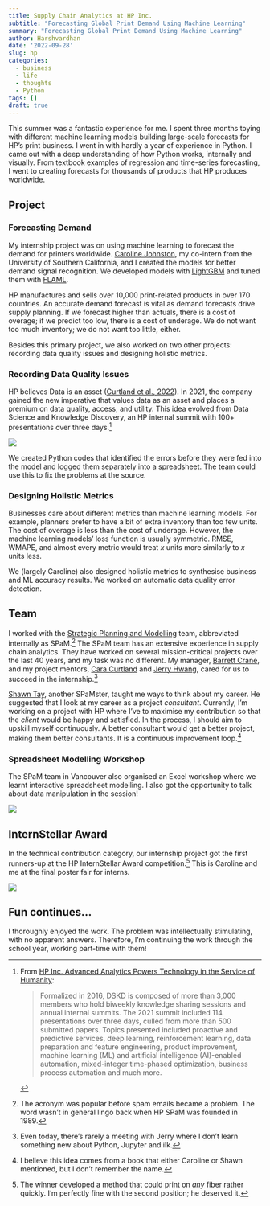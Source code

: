 ```yaml
---
title: Supply Chain Analytics at HP Inc.
subtitle: "Forecasting Global Print Demand Using Machine Learning"
summary: "Forecasting Global Print Demand Using Machine Learning"
author: Harshvardhan
date: '2022-09-28'
slug: hp
categories:
  - business
  - life
  - thoughts
  - Python
tags: []
draft: true
---
```


This summer was a fantastic experience for me. I spent three months toying with different machine learning models building large-scale forecasts for HP's print business. I went in with hardly a year of experience in Python. I came out with a deep understanding of how Python works, internally and visually. From textbook examples of regression and time-series forecasting, I went to creating forecasts for thousands of products that HP produces worldwide.

## Project

### Forecasting Demand

My internship project was on using machine learning to forecast the demand for printers worldwide. [Caroline Johnston](https://www.linkedin.com/in/caroline-johnston39/), my co-intern from the University of Southern California, and I created the models for better demand signal recognition. We developed models with [LightGBM](https://lightgbm.readthedocs.io/en/v3.3.2/) and tuned them with [FLAML](https://github.com/microsoft/FLAML).

HP manufactures and sells over 10,000 print-related products in over 170 countries. An accurate demand forecast is vital as demand forecasts drive supply planning. If we forecast higher than actuals, there is a cost of overage; if we predict too low, there is a cost of underage. We do not want too much inventory; we do not want too little, either.

Besides this primary project, we also worked on two other projects: recording data quality issues and designing holistic metrics.

### Recording Data Quality Issues

HP believes Data is an asset ([Curtland et al., 2022](https://pubsonline.informs.org/do/10.1287/orms.2022.02.18/full/)). In 2021, the company gained the new imperative that values data as an asset and places a premium on data quality, access, and utility. This idea evolved from Data Science and Knowledge Discovery, an HP internal summit with 100+ presentations over three days.[^1]

[^1]: From [HP Inc. Advanced Analytics Powers Technology in the Service of Humanity](https://pubsonline.informs.org/do/10.1287/orms.2022.02.18/full/):

    > Formalized in 2016, DSKD is composed of more than 3,000 members who hold biweekly knowledge sharing sessions and annual internal summits. The 2021 summit included 114 presentations over three days, culled from more than 500 submitted papers. Topics presented included proactive and predictive services, deep learning, reinforcement learning, data preparation and feature engineering, product improvement, machine learning (ML) and artificial intelligence (AI)-enabled automation, mixed-integer time-phased optimization, business process automation and much more.

![](images/hp_data_rules_of_the_garage-WEB.jpeg)

We created Python codes that identified the errors before they were fed into the model and logged them separately into a spreadsheet. The team could use this to fix the problems at the source.

### Designing Holistic Metrics

Businesses care about different metrics than machine learning models. For example, planners prefer to have a bit of extra inventory than too few units. The cost of overage is less than the cost of underage. However, the machine learning models' loss function is usually symmetric. RMSE, WMAPE, and almost every metric would treat $x$ units more similarly to $x$ units less.

We (largely Caroline) also designed holistic metrics to synthesise business and ML accuracy results. We worked on automatic data quality error detection.

## Team

I worked with the [Strategic Planning and Modelling](https://www.wikiwand.com/en/HP_SPaM) team, abbreviated internally as SPaM.[^2] The SPaM team has an extensive experience in supply chain analytics. They have worked on several mission-critical projects over the last 40 years, and my task was no different. My manager, [Barrett Crane](https://www.linkedin.com/in/barrett-crane-a3a239/), and my project mentors, [Cara Curtland](https://www.linkedin.com/in/caracurtland/) and [Jerry Hwang](https://www.linkedin.com/in/jerry-hwang-445191/), cared for us to succeed in the internship.[^3]

[^2]: The acronym was popular before spam emails became a problem. The word wasn't in general lingo back when HP SPaM was founded in 1989.

[^3]: Even today, there's rarely a meeting with Jerry where I don't learn something new about Python, Jupyter and ilk.

[Shawn Tay](https://www.linkedin.com/in/stay/), another SPaMster, taught me ways to think about my career. He suggested that I look at my career as a project *consultant*. Currently, I'm working on a project with HP where I've to maximise my contribution so that the *client* would be happy and satisfied. In the process, I should aim to upskill myself continuously. A better consultant would get a better project, making them better consultants. It is a continuous improvement loop.[^4]

[^4]: I believe this idea comes from a book that either Caroline or Shawn mentioned, but I don't remember the name.

### Spreadsheet Modelling Workshop

The SPaM team in Vancouver also organised an Excel workshop where we learnt interactive spreadsheet modelling. I also got the opportunity to talk about data manipulation in the session!

![](images/20220707_170231.png)

## InternStellar Award

In the technical contribution category, our internship project got the first runners-up at the HP InternStellar Award competition.[^5] This is Caroline and me at the final poster fair for interns.

[^5]: The winner developed a method that could print on *any* fiber rather quickly. I'm perfectly fine with the second position; he deserved it.

![](images/IMG_4431.png)

## Fun continues...

I thoroughly enjoyed the work. The problem was intellectually stimulating, with no apparent answers. Therefore, I'm continuing the work through the school year, working part-time with them!
